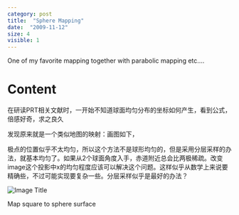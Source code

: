 ```yaml
---
category: post
title:  "Sphere Mapping"
date:  "2009-11-12"
size: 4
visible: 1
---
```


One of my favorite mapping together with parabolic mapping etc....

# Content

在研读PRT相关文献时，一开始不知道球面均匀分布的坐标如何产生，看到公式，倍感好奇，求之良久


发现原来就是一个类似地图的映射：画图如下，




极点的位置似乎不太均匀，所以这个方法不是球形均匀的，但是采用分层采样的办法，就基本均匀了。如果从2个球面角度入手，赤道附近总会比两极稀疏。改变image这个投影中x的均匀程度应该可以解决这个问题。这样似乎从数学上来说要精确些，不过可能实现要复杂一些。分层采样似乎是最好的办法？

![Image Title](../images/blog/2009/image.png)



Map square to sphere surface 
